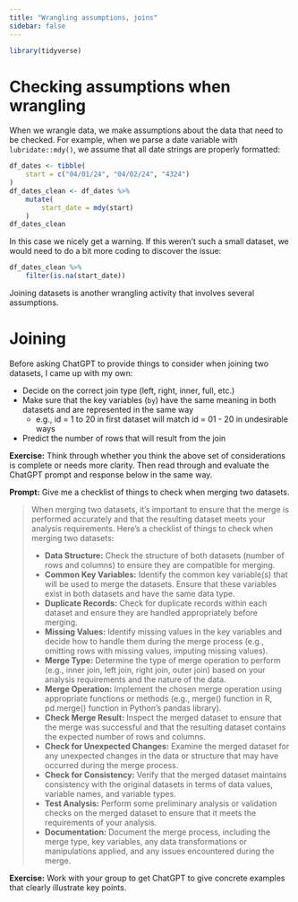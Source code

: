 ```yaml
---
title: "Wrangling assumptions, joins"
sidebar: false
---
```


```r
library(tidyverse)
```


# Checking assumptions when wrangling

When we wrangle data, we make assumptions about the data that need to be checked. For example, when we parse a date variable with `lubridate::mdy()`, we assume that all date strings are properly formatted:

```r
df_dates <- tibble(
    start = c("04/01/24", "04/02/24", "4324")
)
df_dates_clean <- df_dates %>% 
    mutate(
        start_date = mdy(start)
    )
df_dates_clean
```

In this case we nicely get a warning. If this weren't such a small dataset, we would need to do a bit more coding to discover the issue:

```r
df_dates_clean %>%
    filter(is.na(start_date))
```

Joining datasets is another wrangling activity that involves several assumptions.

# Joining

Before asking ChatGPT to provide things to consider when joining two datasets, I came up with my own:

- Decide on the correct join type (left, right, inner, full, etc.)
- Make sure that the key variables (`by`) have the same meaning in both datasets and are represented in the same way
    - e.g., id = 1 to 20 in first dataset will match id = 01 - 20 in undesirable ways
- Predict the number of rows that will result from the join

**Exercise:** Think through whether you think the above set of considerations is complete or needs more clarity. Then read through and evaluate the ChatGPT prompt and response below in the same way.

**Prompt:** Give me a checklist of things to check when merging two datasets.

> When merging two datasets, it's important to ensure that the merge is performed accurately and that the resulting dataset meets your analysis requirements. Here's a checklist of things to check when merging two datasets:
> 
> - **Data Structure:** Check the structure of both datasets (number of rows and columns) to ensure they are compatible for merging.
> - **Common Key Variables:** Identify the common key variable(s) that will be used to merge the datasets. Ensure that these variables exist in both datasets and have the same data type.
> - **Duplicate Records:** Check for duplicate records within each dataset and ensure they are handled appropriately before merging.
> - **Missing Values:** Identify missing values in the key variables and decide how to handle them during the merge process (e.g., omitting rows with missing values, imputing missing values).
> - **Merge Type:** Determine the type of merge operation to perform (e.g., inner join, left join, right join, outer join) based on your analysis requirements and the nature of the data.
> - **Merge Operation:** Implement the chosen merge operation using appropriate functions or methods (e.g., merge() function in R, pd.merge() function in Python's pandas library).
> - **Check Merge Result:** Inspect the merged dataset to ensure that the merge was successful and that the resulting dataset contains the expected number of rows and columns.
> - **Check for Unexpected Changes:** Examine the merged dataset for any unexpected changes in the data or structure that may have occurred during the merge process.
> - **Check for Consistency:** Verify that the merged dataset maintains consistency with the original datasets in terms of data values, variable names, and variable types.
> - **Test Analysis:** Perform some preliminary analysis or validation checks on the merged dataset to ensure that it meets the requirements of your analysis.
> - **Documentation:** Document the merge process, including the merge type, key variables, any data transformations or manipulations applied, and any issues encountered during the merge.

**Exercise:** Work with your group to get ChatGPT to give concrete examples that clearly illustrate key points.

